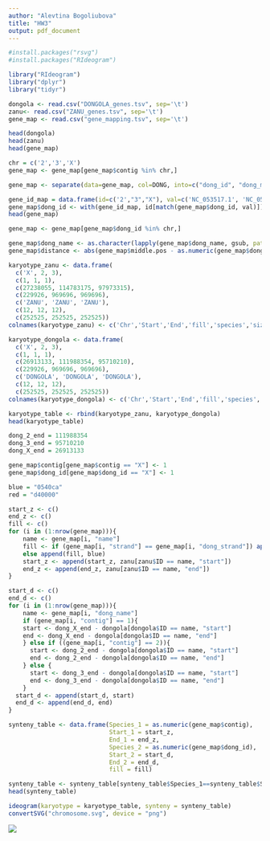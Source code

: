 ```yaml
---
author: "Alevtina Bogoliubova"
title: "HW3"
output: pdf_document
---
```

```r
#install.packages("rsvg")
#install.packages("RIdeogram")
```
```r
library("RIdeogram")
library("dplyr")
library("tidyr")
```

```r
dongola <- read.csv("DONGOLA_genes.tsv", sep='\t')
zanu<- read.csv("ZANU_genes.tsv", sep='\t')
gene_map <- read.csv("gene_mapping.tsv", sep='\t')

head(dongola)
head(zanu)
head(gene_map)
```

```r
chr = c('2','3','X')
gene_map <- gene_map[gene_map$contig %in% chr,]

gene_map <- separate(data=gene_map, col=DONG, into=c("dong_id", "dong_mid", 'dong_strand', 'dong_len', 'dong_name'), sep=",")

gene_id_map = data.frame(id=c('2',"3","X"), val=c('NC_053517.1', 'NC_053518.1', 'NC_053519.1'))
gene_map$dong_id <- with(gene_id_map, id[match(gene_map$dong_id, val)])
head(gene_map)
```

```r
gene_map <- gene_map[gene_map$dong_id %in% chr,]

gene_map$dong_name <- as.character(lapply(gene_map$dong_name, gsub, pattern = '^DONG_', replacement =""))
gene_map$distance <- abs(gene_map$middle.pos - as.numeric(gene_map$dong_mid))
```

```r
karyotype_zanu <- data.frame(
  c('X', 2, 3),
  c(1, 1, 1),
  c(27238055, 114783175, 97973315),
  c(229926, 969696, 969696),
  c('ZANU', 'ZANU', 'ZANU'),
  c(12, 12, 12),
  c(252525, 252525, 252525))
colnames(karyotype_zanu) <- c('Chr','Start','End','fill','species','size','color')

karyotype_dongola <- data.frame(
  c('X', 2, 3),
  c(1, 1, 1),
  c(26913133, 111988354, 95710210),
  c(229926, 969696, 969696),
  c('DONGOLA', 'DONGOLA', 'DONGOLA'),
  c(12, 12, 12),
  c(252525, 252525, 252525))
colnames(karyotype_dongola) <- c('Chr','Start','End','fill','species','size','color')

karyotype_table <- rbind(karyotype_zanu, karyotype_dongola)
head(karyotype_table)
```

```r
dong_2_end = 111988354
dong_3_end = 95710210 
dong_X_end = 26913133 
```

```r
gene_map$contig[gene_map$contig == "X"] <- 1
gene_map$dong_id[gene_map$dong_id == "X"] <- 1

blue = "0540ca"
red = "d40000"

start_z <- c()
end_z <- c()
fill <- c()
for (i in (1:nrow(gene_map))){
    name <- gene_map[i, "name"]
    fill <- if (gene_map[i, "strand"] == gene_map[i, "dong_strand"]) append(fill, red) 
    else append(fill, blue)
    start_z <- append(start_z, zanu[zanu$ID == name, "start"])
    end_z <- append(end_z, zanu[zanu$ID == name, "end"])
}
```

```r
start_d <- c()
end_d <- c()
for (i in (1:nrow(gene_map))){
    name <- gene_map[i, "dong_name"]
    if (gene_map[i, "contig"] == 1){
    start <- dong_X_end - dongola[dongola$ID == name, "start"]
    end <- dong_X_end - dongola[dongola$ID == name, "end"]
    } else if ((gene_map[i, "contig"] == 2)){
      start <- dong_2_end - dongola[dongola$ID == name, "start"]
      end <- dong_2_end - dongola[dongola$ID == name, "end"]
    } else {
      start <- dong_3_end - dongola[dongola$ID == name, "start"]
      end <- dong_3_end - dongola[dongola$ID == name, "end"]
    }
  start_d <- append(start_d, start)
  end_d <- append(end_d, end)
}
```


```r
synteny_table <- data.frame(Species_1 = as.numeric(gene_map$contig),
                            Start_1 = start_z, 
                            End_1 = end_z, 
                            Species_2 = as.numeric(gene_map$dong_id),
                            Start_2 = start_d,
                            End_2 = end_d,
                            fill = fill)

synteny_table <- synteny_table[synteny_table$Species_1==synteny_table$Species_2, ]
head(synteny_table)
```

```r
ideogram(karyotype = karyotype_table, synteny = synteny_table)
convertSVG("chromosome.svg", device = "png")
```

![](chromosome.png)
